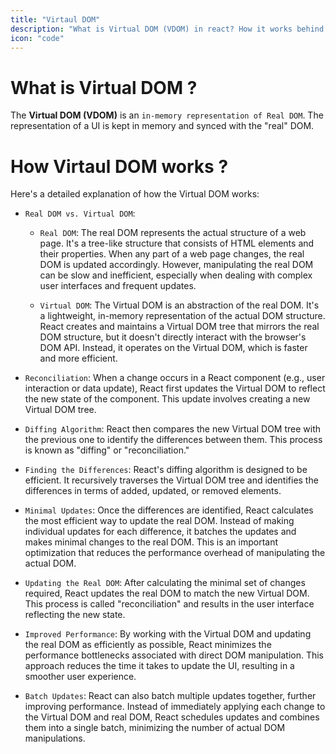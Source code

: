 ```yaml
---
title: "Virtaul DOM"
description: "What is Virtual DOM (VDOM) in react? How it works behind the scenes?"
icon: "code"
---
```


# What is Virtual DOM ?

The **Virtual DOM (VDOM)** is an `in-memory representation of Real DOM`. The representation of a UI is kept in memory and synced with the "real" DOM.

# How Virtaul DOM works ?

Here's a detailed explanation of how the Virtual DOM works:

- `Real DOM vs. Virtual DOM`:

  - `Real DOM`: The real DOM represents the actual structure of a web page. It's a tree-like structure that consists of HTML elements and their properties. When any part of a web page changes, the real DOM is updated accordingly. However, manipulating the real DOM can be slow and inefficient, especially when dealing with complex user interfaces and frequent updates.

  - `Virtual DOM`: The Virtual DOM is an abstraction of the real DOM. It's a lightweight, in-memory representation of the actual DOM structure. React creates and maintains a Virtual DOM tree that mirrors the real DOM structure, but it doesn't directly interact with the browser's DOM API. Instead, it operates on the Virtual DOM, which is faster and more efficient.

- `Reconciliation`: When a change occurs in a React component (e.g., user interaction or data update), React first updates the Virtual DOM to reflect the new state of the component. This update involves creating a new Virtual DOM tree.

- `Diffing Algorithm`: React then compares the new Virtual DOM tree with the previous one to identify the differences between them. This process is known as "diffing" or "reconciliation."

- `Finding the Differences`: React's diffing algorithm is designed to be efficient. It recursively traverses the Virtual DOM tree and identifies the differences in terms of added, updated, or removed elements.

- `Minimal Updates`: Once the differences are identified, React calculates the most efficient way to update the real DOM. Instead of making individual updates for each difference, it batches the updates and makes minimal changes to the real DOM. This is an important optimization that reduces the performance overhead of manipulating the actual DOM.

- `Updating the Real DOM`: After calculating the minimal set of changes required, React updates the real DOM to match the new Virtual DOM. This process is called "reconciliation" and results in the user interface reflecting the new state.

- `Improved Performance`: By working with the Virtual DOM and updating the real DOM as efficiently as possible, React minimizes the performance bottlenecks associated with direct DOM manipulation. This approach reduces the time it takes to update the UI, resulting in a smoother user experience.

- `Batch Updates`: React can also batch multiple updates together, further improving performance. Instead of immediately applying each change to the Virtual DOM and real DOM, React schedules updates and combines them into a single batch, minimizing the number of actual DOM manipulations.

